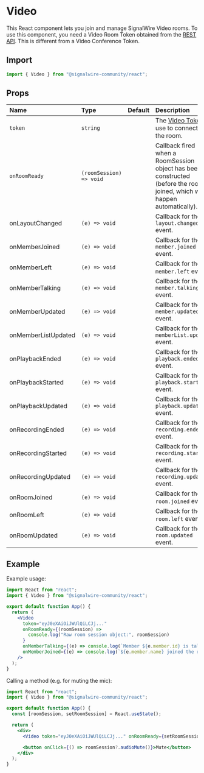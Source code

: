 # Video

This React component lets you join and manage SignalWire Video rooms. To use this component, you need a Video Room Token obtained from the [REST API](https://developer.signalwire.com/apis/reference/create_room_token). This is different from a Video Conference Token.

## Import

```jsx
import { Video } from "@signalwire-community/react";
```

## Props

<div className="lightTable" />

| Name                | Type                    | Default | Description                                                                                                                 |
| :------------------ | :---------------------- | :------ | :-------------------------------------------------------------------------------------------------------------------------- |
| `token`             | `string`                |         | The [Video Token](https://developer.signalwire.com/apis/reference/create_room_token) to use to connect to the room.         |
| `onRoomReady`       | `(roomSession) => void` |         | Callback fired when a RoomSession object has been constructed (before the room is joined, which will happen automatically). |
| onLayoutChanged     | `(e) => void`           |         | Callback for the `layout.changed` event.                                                                                                                            |
| onMemberJoined      | `(e) => void`           |         | Callback for the `member.joined` event.                                                                                                                            |
| onMemberLeft        | `(e) => void`           |         | Callback for the `member.left` event.                                                                                                                            |
| onMemberTalking     | `(e) => void`           |         | Callback for the `member.talking` event.                                                                                                                            |
| onMemberUpdated     | `(e) => void`           |         | Callback for the `member.updated` event.                                                                                                                            |
| onMemberListUpdated | `(e) => void`           |         | Callback for the `memberList.updated` event.                                                                                                                            |
| onPlaybackEnded     | `(e) => void`           |         | Callback for the `playback.ended` event.                                                                                                                            |
| onPlaybackStarted   | `(e) => void`           |         | Callback for the `playback.started` event.                                                                                                                            |
| onPlaybackUpdated   | `(e) => void`           |         | Callback for the `playback.updated` event.                                                                                                                            |
| onRecordingEnded    | `(e) => void`           |         | Callback for the `recording.ended` event.                                                                                                                            |
| onRecordingStarted  | `(e) => void`           |         | Callback for the `recording.started` event.                                                                                                                            |
| onRecordingUpdated  | `(e) => void`           |         | Callback for the `recording.updated` event.                                                                                                                            |
| onRoomJoined        | `(e) => void`           |         | Callback for the `room.joined` event.                                                                                                                            |
| onRoomLeft          | `(e) => void`           |         | Callback for the `room.left` event.                                                                                                                            |
| onRoomUpdated       | `(e) => void`           |         | Callback for the `room.updated` event.                                                                                                                            |

## Example

Example usage:

```jsx
import React from "react";
import { Video } from "@signalwire-community/react";

export default function App() {
  return (
    <Video
      token="eyJ0eXAiOiJWUlQiLCJj..."
      onRoomReady={(roomSession) =>
        console.log("Raw room session object:", roomSession)
      }
      onMemberTalking={(e) => console.log(`Member ${e.member.id} is talking.`)}
      onMemberJoined={(e) => console.log(`${e.member.name} joined the room!`)}
    />
  );
}
```

Calling a method (e.g. for muting the mic):

```jsx
import React from "react";
import { Video } from "@signalwire-community/react";

export default function App() {
  const [roomSession, setRoomSession] = React.useState();

  return (
    <div>
      <Video token="eyJ0eXAiOiJWUlQiLCJj..." onRoomReady={setRoomSession} />

      <button onClick={() => roomSession?.audioMute()}>Mute</button>
    </div>
  );
}
```
